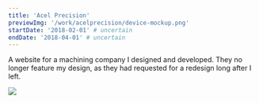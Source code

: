 ```yaml
---
title: 'Acel Precision'
previewImg: '/work/acelprecision/device-mockup.png'
startDate: '2018-02-01' # uncertain
endDate: '2018-04-01' # uncertain
---
```


A website for a machining company I designed and developed. They no longer
feature my design, as they had requested for a redesign long after I left.

<img src={previewImg} width={350} />

